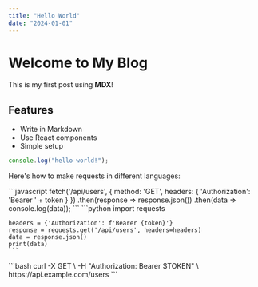 ```yaml
---
title: "Hello World"
date: "2024-01-01"
---
```


# Welcome to My Blog

This is my first post using **MDX**!

## Features

- Write in Markdown
- Use React components
- Simple setup

```jsx
console.log("hello world!");
```

Here's how to make requests in different languages:

<Tabs>
  <TabPanel title="JavaScript">
    ```javascript
    fetch('/api/users', {
      method: 'GET',
      headers: {
        'Authorization': 'Bearer ' + token
      }
    })
    .then(response => response.json())
    .then(data => console.log(data));
    ```
  </TabPanel>
  
  <TabPanel title="Python">
    ```python
    import requests
    
    headers = {'Authorization': f'Bearer {token}'}
    response = requests.get('/api/users', headers=headers)
    data = response.json()
    print(data)
    ```
  </TabPanel>
  
  <TabPanel title="cURL">
    ```bash
    curl -X GET \
      -H "Authorization: Bearer $TOKEN" \
      https://api.example.com/users
    ```
  </TabPanel>
</Tabs>
